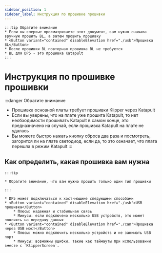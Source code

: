 ```yaml
---
sidebar_position: 1
sidebar_label: Инструкция по прошивке прошивки
---
```









    :::tip Обратите внимание
    * Если вы впервые просматриваете этот документ, вам нужно сначала вручную прошить BL, а затем прошить прошивку 
    * <Button variant="contained" disableElevation href="./usb">Прошивка BL</Button>
    * После прошивки BL повторная прошивка BL не требуется
    * BL для DP5 - это прошивка Katapult
    :::


# Инструкция по прошивке прошивки

:::danger Обратите внимание
* Прошивка основной платы требует прошивки Klipper через Katapult
* Если вы уверены, что на плате уже прошита Katapult, то нет необходимости прошивать Katapult в самом конце, это предназначено на случай, если прошивка Katapult на плате не удалась
* Вы можете быстро нажать кнопку сброса два раза и посмотреть, загорится ли на плате светодиод, если да, то это означает, что плата перешла в режим Katapult
:::

## Как определить, какая прошивка вам нужна

    :::tip

    * Обратите внимание, что вам нужно прошить только один тип прошивки

    :::
    
    * DP5 может подключаться к хост-машине следующими способами
    * <Button variant="contained" disableElevation href="./usb">USB прошивка</Button>
        * Плюсы: надежная и стабильная связь
        * Минусы: если подключено несколько USB устройств, это может повлиять на передачу данных
    * <Button variant="contained" disableElevation href="./can">Прошивка через USB мост</Button>
        * Плюсы: можно подключить несколько устройств и не занимать USB порт
        * Минусы: возможны ошибки, такие как таймауты при использовании вместе с `KlipperScreen`.